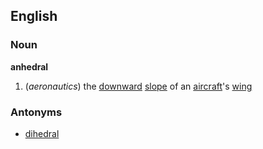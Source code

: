 ==English==
===Noun===
'''anhedral'''
#(''aeronautics'') the [[downward]] [[slope]] of an [[aircraft]]'s [[wing]]
===Antonyms===
{{wikipediapar|dihedral}}
*[[dihedral]]